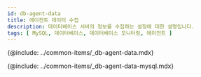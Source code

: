 ```yaml
---
id: db-agent-data
title: 에이전트 데이터 수집
description: 데이터베이스 서버의 정보를 수집하는 설정에 대한 설명입니다.
tags: [ MySQL, 데이터베이스, 데이터베이스 모니터링, 에이전트 ]
---
```


{@include: ../common-items/_db-agent-data.mdx}

{@include: ../common-items/_db-agent-data-mysql.mdx} 